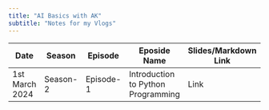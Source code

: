 ```yaml
---
title: "AI Basics with AK"
subtitle: "Notes for my Vlogs"
---
```


| Date           | Season   | Episode   | Eposide Name                       | Slides/Markdown Link | Your Homework |
|------------|------------|------------|------------|------------|------------|
| 1st March 2024 | Season-2 | Episode-1 | Introduction to Python Programming | Link                 | Link          |